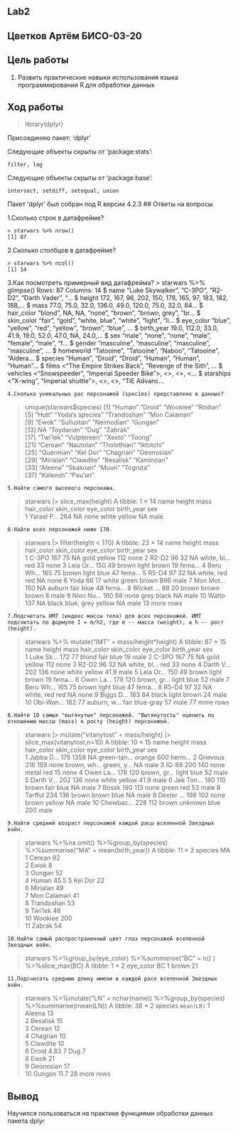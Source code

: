 Lab2
---
## Цветков Артём БИСО-03-20

## Цель работы

1.  Развить практические навыки использования языка программирования R для обработки данных

## Ход работы
> library(dplyr)

Присоединяю пакет: ‘dplyr’

Следующие объекты скрыты от ‘package:stats’:

    filter, lag

Следующие объекты скрыты от ‘package:base’:

    intersect, setdiff, setequal, union

Пакет ‘dplyr’ был собран под R версии 4.2.3 
## Ответы на вопросы

1.Сколько строк в датафрейме?
```
> starwars %>% nrow()
[1] 87
```
2.Сколько столбцов в датафрейме?
```
> starwars %>% ncol()
[1] 14
```
3.Как посмотреть примерный вид датафрейма?
> starwars %>% glimpse()
Rows: 87
Columns: 14
$ name       <chr> "Luke Skywalker", "C-3PO", "R2-D2", "Darth Vader", "…
$ height     <int> 172, 167, 96, 202, 150, 178, 165, 97, 183, 182, 188,…
$ mass       <dbl> 77.0, 75.0, 32.0, 136.0, 49.0, 120.0, 75.0, 32.0, 84…
$ hair_color <chr> "blond", NA, NA, "none", "brown", "brown, grey", "br…
$ skin_color <chr> "fair", "gold", "white, blue", "white", "light", "li…
$ eye_color  <chr> "blue", "yellow", "red", "yellow", "brown", "blue", …
$ birth_year <dbl> 19.0, 112.0, 33.0, 41.9, 19.0, 52.0, 47.0, NA, 24.0,…
$ sex        <chr> "male", "none", "none", "male", "female", "male", "f…
$ gender     <chr> "masculine", "masculine", "masculine", "masculine", …
$ homeworld  <chr> "Tatooine", "Tatooine", "Naboo", "Tatooine", "Aldera…
$ species    <chr> "Human", "Droid", "Droid", "Human", "Human", "Human"…
$ films      <list> <"The Empire Strikes Back", "Revenge of the Sith", …
$ vehicles   <list> <"Snowspeeder", "Imperial Speeder Bike">, <>, <>, <…
$ starships  <list> <"X-wing", "Imperial shuttle">, <>, <>, "TIE Advanc…
```
4.Сколько уникальных рас персонажей (species) представлено в данных?
```
> unique(starwars$species)
 [1] "Human"          "Droid"          "Wookiee"        "Rodian"        
 [5] "Hutt"           "Yoda's species" "Trandoshan"     "Mon Calamari"  
 [9] "Ewok"           "Sullustan"      "Neimodian"      "Gungan"        
[13] NA               "Toydarian"      "Dug"            "Zabrak"        
[17] "Twi'lek"        "Vulptereen"     "Xexto"          "Toong"         
[21] "Cerean"         "Nautolan"       "Tholothian"     "Iktotchi"      
[25] "Quermian"       "Kel Dor"        "Chagrian"       "Geonosian"     
[29] "Mirialan"       "Clawdite"       "Besalisk"       "Kaminoan"      
[33] "Aleena"         "Skakoan"        "Muun"           "Togruta"       
[37] "Kaleesh"        "Pau'an"  
```
5.Найти самого высокого персонажа.
```
> starwars |> slice_max(height)
A tibble: 1 × 14
  name      height  mass hair_color skin_color eye_color birth_year sex  
  <chr>      <int> <dbl> <chr>      <chr>      <chr>          <dbl> <chr>
1 Yarael P…    264    NA none       white      yellow            NA male 
```
6.Найти всех персонажей ниже 170.
```
> starwars |> filter(height < 170)
A tibble: 23 × 14
   name     height  mass hair_color skin_color eye_color birth_year sex  
   <chr>     <int> <dbl> <chr>      <chr>      <chr>          <dbl> <chr>
 1 C-3PO       167    75 NA         gold       yellow           112 none 
 2 R2-D2        96    32 NA         white, bl… red               33 none 
 3 Leia Or…    150    49 brown      light      brown             19 fema…
 4 Beru Wh…    165    75 brown      light      blue              47 fema…
 5 R5-D4        97    32 NA         white, red red               NA none 
 6 Yoda         66    17 white      green      brown            896 male 
 7 Mon Mot…    150    NA auburn     fair       blue              48 fema…
 8 Wicket …     88    20 brown      brown      brown              8 male 
 9 Nien Nu…    160    68 none       grey       black             NA male 
10 Watto       137    NA black      blue, grey yellow            NA male 
13 more rows
```
7.Подсчитать ИМТ (индекс массы тела) для всех персонажей. ИМТ подсчитать по формуле I = m/h2, где m -- масса (weight), а h -- рост (height).
```
> starwars %>% mutate("IMT" = mass/height*height)
A tibble: 87 × 15
   name     height  mass hair_color skin_color eye_color birth_year sex  
   <chr>     <int> <dbl> <chr>      <chr>      <chr>          <dbl> <chr>
 1 Luke Sk…    172    77 blond      fair       blue            19   male 
 2 C-3PO       167    75 NA         gold       yellow         112   none 
 3 R2-D2        96    32 NA         white, bl… red             33   none 
 4 Darth V…    202   136 none       white      yellow          41.9 male 
 5 Leia Or…    150    49 brown      light      brown           19   fema…
 6 Owen La…    178   120 brown, gr… light      blue            52   male 
 7 Beru Wh…    165    75 brown      light      blue            47   fema…
 8 R5-D4        97    32 NA         white, red red             NA   none 
 9 Biggs D…    183    84 black      light      brown           24   male 
10 Obi-Wan…    182    77 auburn, w… fair       blue-gray       57   male 
77 more rows
```
8.Найти 10 самых "вытянутых" персонажей. "Вытянутость" оценить по отношению массы (mass) к росту (height) персонажей.
```
> starwars |> mutate("vitanytost" = mass/height) |> slice_max(vitanytost,n=10)
A tibble: 10 × 15
   name     height  mass hair_color skin_color eye_color birth_year sex  
   <chr>     <int> <dbl> <chr>      <chr>      <chr>          <dbl> <chr>
 1 Jabba D…    175  1358 NA         green-tan… orange         600   herm…
 2 Grievous    216   159 none       brown, wh… green, y…       NA   male 
 3 IG-88       200   140 none       metal      red             15   none 
 4 Owen La…    178   120 brown, gr… light      blue            52   male 
 5 Darth V…    202   136 none       white      yellow          41.9 male 
 6 Jek Ton…    180   110 brown      fair       blue            NA   male 
 7 Bossk       190   113 none       green      red             53   male 
 8 Tarfful     234   136 brown      brown      blue            NA   male 
 9 Dexter …    198   102 none       brown      yellow          NA   male 
10 Chewbac…    228   112 brown      unknown    blue           200   male 
```
9.Найти средний возраст персонажей каждой расы вселенной Звездных войн.
```
> starwars %>%na.omit() %>%group_by(species) %>%summarise("MA" = mean(birth_year))
A tibble: 11 × 2
   species         MA
   <chr>        <dbl>
 1 Cerean        92  
 2 Ewok           8  
 3 Gungan        52  
 4 Human         45.5
 5 Kel Dor       22  
 6 Mirialan      49  
 7 Mon Calamari  41  
 8 Trandoshan    53  
 9 Twi'lek       48  
10 Wookiee      200  
11 Zabrak        54  
```
10.Найти самый распространенный цвет глаз персонажей вселенной Звездных войн.
```
> starwars %>%group_by(eye_color) %>%summarise("BC" = n() ) %>%slice_max(BC)
A tibble: 1 × 2
  eye_color    BC
  <chr>     <int>
1 brown        21
```
11.Подсчитать среднюю длину имени в каждой расе вселенной Звездных войн.
```
> starwars %>%mutate("LN" = nchar(name)) %>%group_by(species) %>%summarise(mean(LN))
A tibble: 38 × 2
   species   `mean(LN)`
   <chr>          <dbl>
 1 Aleena         13   
 2 Besalisk       15   
 3 Cerean         12   
 4 Chagrian       10   
 5 Clawdite       10   
 6 Droid           4.83
 7 Dug             7   
 8 Ewok           21   
 9 Geonosian      17   
10 Gungan         11.7 
28 more rows

## Вывод

Научился пользоваться на практике функциями обработки данных пакета dplyr
